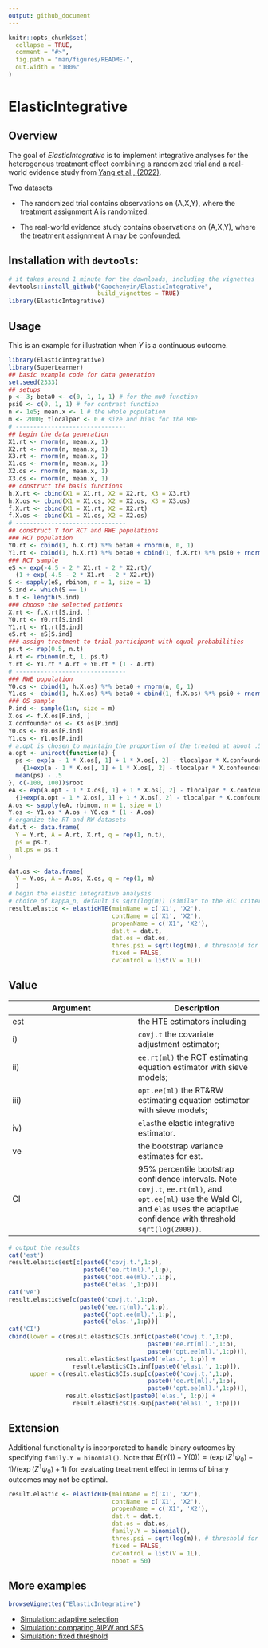 ```yaml
---
output: github_document
---
```


<!-- README.md is generated from README.Rmd. Please edit that file -->

```r
knitr::opts_chunk$set(
  collapse = TRUE,
  comment = "#>",
  fig.path = "man/figures/README-",
  out.width = "100%"
)
```
# ElasticIntegrative

<!-- badges: start -->
<!-- badges: end -->


## Overview

The goal of *ElasticIntegrative* is to implement integrative analyses for the heterogenous treatment effect combining a randomized trial and a real-world evidence study from [Yang et al., (2022)](https://shuyang.wordpress.ncsu.edu/files/2023/05/Yang-et-al-2023-Elastic-integrative-analysis.pdf).

Two datasets

* The randomized trial contains observations on (A,X,Y), where the treatment assignment A is randomized. 

* The real-world evidence study contains observations on (A,X,Y), where the treatment assignment A may be confounded.


## Installation with `devtools`:

```r
# it takes around 1 minute for the downloads, including the vignettes
devtools::install_github("Gaochenyin/ElasticIntegrative", 
                         build_vignettes = TRUE) 
library(ElasticIntegrative)
```

## Usage
This is an example for illustration when $Y$ is a continuous outcome.
```r
library(ElasticIntegrative)
library(SuperLearner)
## basic example code for data generation
set.seed(2333)
## setups
p <- 3; beta0 <- c(0, 1, 1, 1) # for the mu0 function
psi0 <- c(0, 1, 1) # for contrast function
n <- 1e5; mean.x <- 1 # the whole population
m <- 2000; tlocalpar <- 0 # size and bias for the RWE
# -------------------------------
## begin the data generation
X1.rt <- rnorm(n, mean.x, 1)
X2.rt <- rnorm(n, mean.x, 1)
X3.rt <- rnorm(n, mean.x, 1) 
X1.os <- rnorm(n, mean.x, 1)
X2.os <- rnorm(n, mean.x, 1)
X3.os <- rnorm(n, mean.x, 1) 
## construct the basis functions
h.X.rt <- cbind(X1 = X1.rt, X2 = X2.rt, X3 = X3.rt)
h.X.os <- cbind(X1 = X1.os, X2 = X2.os, X3 = X3.os)
f.X.rt <- cbind(X1 = X1.rt, X2 = X2.rt)
f.X.os <- cbind(X1 = X1.os, X2 = X2.os)
# -------------------------------
## construct Y for RCT and RWE populations
### RCT population
Y0.rt <- cbind(1, h.X.rt) %*% beta0 + rnorm(n, 0, 1)
Y1.rt <- cbind(1, h.X.rt) %*% beta0 + cbind(1, f.X.rt) %*% psi0 + rnorm(n, 0, 1)
### RCT sample
eS <- exp(-4.5 - 2 * X1.rt - 2 * X2.rt)/
  (1 + exp(-4.5 - 2 * X1.rt - 2 * X2.rt))
S <- sapply(eS, rbinom, n = 1, size = 1)
S.ind <- which(S == 1)
n.t <- length(S.ind)
### choose the selected patients
X.rt <- f.X.rt[S.ind, ]
Y0.rt <- Y0.rt[S.ind]
Y1.rt <- Y1.rt[S.ind]
eS.rt <- eS[S.ind]
### assign treatment to trial participant with equal probabilities
ps.t <- rep(0.5, n.t)
A.rt <- rbinom(n.t, 1, ps.t)
Y.rt <- Y1.rt * A.rt + Y0.rt * (1 - A.rt)
# -------------------------------
### RWE population
Y0.os <- cbind(1, h.X.os) %*% beta0 + rnorm(n, 0, 1)
Y1.os <- cbind(1, h.X.os) %*% beta0 + cbind(1, f.X.os) %*% psi0 + rnorm(n, 0, 1)
### OS sample
P.ind <- sample(1:n, size = m)
X.os <- f.X.os[P.ind, ]
X.confounder.os <- X3.os[P.ind]
Y0.os <- Y0.os[P.ind]
Y1.os <- Y1.os[P.ind]
# a.opt is chosen to maintain the proportion of the treated at about .5
a.opt <- uniroot(function(a) {
  ps <- exp(a - 1 * X.os[, 1] + 1 * X.os[, 2] - tlocalpar * X.confounder.os)/
    {1+exp(a - 1 * X.os[, 1] + 1 * X.os[, 2] - tlocalpar * X.confounder.os)}
  mean(ps) - .5
}, c(-100, 100))$root
eA <- exp(a.opt - 1 * X.os[, 1] + 1 * X.os[, 2] - tlocalpar * X.confounder.os)/
  {1+exp(a.opt - 1 * X.os[, 1] + 1 * X.os[, 2] - tlocalpar * X.confounder.os)}
A.os <- sapply(eA, rbinom, n = 1, size = 1)
Y.os <- Y1.os * A.os + Y0.os * (1 - A.os)
# organize the RT and RW datasets
dat.t <- data.frame(
  Y = Y.rt, A = A.rt, X.rt, q = rep(1, n.t),
  ps = ps.t,
  ml.ps = ps.t
)

dat.os <- data.frame(
  Y = Y.os, A = A.os, X.os, q = rep(1, m)
  )
# begin the elastic integrative analysis
# choice of kappa_n, default is sqrt(log(m)) (similar to the BIC criteria)
result.elastic <- elasticHTE(mainName = c('X1', 'X2'),
                             contName = c('X1', 'X2'),
                             propenName = c('X1', 'X2'),
                             dat.t = dat.t,
                             dat.os = dat.os,
                             thres.psi = sqrt(log(m)), # threshold for ACI psi
                             fixed = FALSE,
                             cvControl = list(V = 1L))
```

## Value

 **Argument** | **Description**
 ------------- | -------------
est | the HTE estimators including
i) | `covj.t` the covariate adjustment estimator;
ii) |   `ee.rt(ml)` the RCT estimating equation estimator with sieve models;
iii) | `opt.ee(ml)` the RT&RW estimating equation estimator with sieve models;
iv) |  `elas`the elastic integrative estimator.
ve|   the bootstrap variance estimates for est.
CI |  95% percentile bootstrap confidence intervals. Note `covj.t`, `ee.rt(ml)`, and `opt.ee(ml)` use the Wald CI, and `elas` uses the adaptive  confidence with threshold `sqrt(log(2000))`.

```r
# output the results
cat('est')
result.elastic$est[c(paste0('covj.t.',1:p),
                     paste0('ee.rt(ml).',1:p),
                     paste0('opt.ee(ml).',1:p),
                     paste0('elas.',1:p))]
cat('ve')
result.elastic$ve[c(paste0('covj.t.',1:p),
                    paste0('ee.rt(ml).',1:p),
                     paste0('opt.ee(ml).',1:p),
                     paste0('elas.',1:p))]
cat('CI')
cbind(lower = c(result.elastic$CIs.inf[c(paste0('covj.t.',1:p),
                                       paste0('ee.rt(ml).',1:p),
                                       paste0('opt.ee(ml).',1:p))],
                result.elastic$est[paste0('elas.', 1:p)] + 
                  result.elastic$CIs.inf[paste0('elas1.', 1:p)]),
      upper = c(result.elastic$CIs.sup[c(paste0('covj.t.',1:p),
                                       paste0('ee.rt(ml).',1:p),
                                       paste0('opt.ee(ml).',1:p))],
                result.elastic$est[paste0('elas.', 1:p)] + 
                  result.elastic$CIs.sup[paste0('elas1.', 1:p)]))
```

## Extension
Additional functionality is incorporated to handle binary outcomes by specifying `family.Y = binomial()`. Note that $E(Y(1)-Y(0))=(\exp(Z^{\intercal}\psi_0)-1)/(\exp(Z^{\intercal}\psi_0)+1)$ for evaluating treatment effect in terms of binary outcomes may not be optimal.
```r
result.elastic <- elasticHTE(mainName = c('X1', 'X2'),
                             contName = c('X1', 'X2'),
                             propenName = c('X1', 'X2'),
                             dat.t = dat.t,
                             dat.os = dat.os,
                             family.Y = binomial(),
                             thres.psi = sqrt(log(m)), # threshold for ACI psi
                             fixed = FALSE,
                             cvControl = list(V = 1L),
                             nboot = 50)
```

## More examples

```r
browseVignettes("ElasticIntegrative")
```
* [Simulation: adaptive selection](https://gaochenyin.github.io/ElasticIntegrative/doc/sim_psi011_111)
* [Simulation: comparing AIPW and SES](https://gaochenyin.github.io/ElasticIntegrative/doc/sim_AIPWvsSES)
* [Simulation: fixed threshold](https://gaochenyin.github.io/ElasticIntegrative/doc/sim_psi011_111_fixed)
